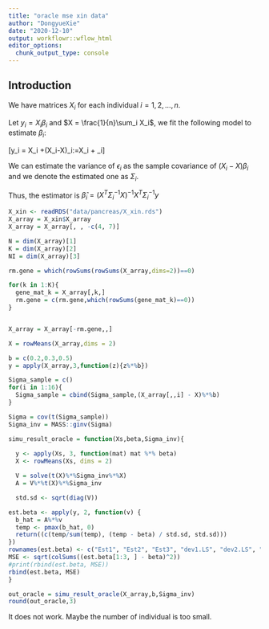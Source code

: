 ```yaml
---
title: "oracle mse xin data"
author: "DongyueXie"
date: "2020-12-10"
output: workflowr::wflow_html
editor_options:
  chunk_output_type: console
---
```


## Introduction

We have matrices $X_i$ for each individual $i = 1,2,...,n$. 

Let $y_i = X_i\beta_i$ and $X = \frac{1}{n}\sum_i X_i$, we fit the following model to estimate $\beta_i$:

\[y_i  =  X\beta_i +(X_i-X)\beta_i:=X\beta_i + \epsilon_i\]

We can estimate the variance of $\epsilon_i$ as the sample covariance of $(X_i-X)\beta_i$ and we denote the estimated one as $\Sigma_i$.

Thus, the estimator is $\hat\beta_i = (X^T\Sigma_i^{-1}X)^{-1}X^T\Sigma_i^{-1}y$



```r
X_xin <- readRDS("data/pancreas/X_xin.rds")
X_array = X_xin$X_array
X_array = X_array[, , -c(4, 7)]

N = dim(X_array)[1]
K = dim(X_array)[2]
NI = dim(X_array)[3]

rm.gene = which(rowSums(rowSums(X_array,dims=2))==0)

for(k in 1:K){
  gene_mat_k = X_array[,k,]
  rm.gene = c(rm.gene,which(rowSums(gene_mat_k)==0))
}


X_array = X_array[-rm.gene,,]

X = rowMeans(X_array,dims = 2)

b = c(0.2,0.3,0.5)
y = apply(X_array,3,function(z){z%*%b})

Sigma_sample = c()
for(i in 1:16){
  Sigma_sample = cbind(Sigma_sample,(X_array[,,i] - X)%*%b)
}

Sigma = cov(t(Sigma_sample))
Sigma_inv = MASS::ginv(Sigma)

simu_result_oracle = function(Xs,beta,Sigma_inv){
  
  y <- apply(Xs, 3, function(mat) mat %*% beta)
  X <- rowMeans(Xs, dims = 2)

  V = solve(t(X)%*%Sigma_inv%*%X)
  A = V%*%t(X)%*%Sigma_inv

  std.sd <- sqrt(diag(V))

est.beta <- apply(y, 2, function(v) {
  b_hat = A%*%v
  temp <- pmax(b_hat, 0)
  return((c(temp/sum(temp), (temp - beta) / std.sd, std.sd)))
})
rownames(est.beta) <- c("Est1", "Est2", "Est3", "dev1.LS", "dev2.LS", "dev3.LS", "sd1.LS", "sd2.LS", "sd3.LS")
MSE <- sqrt(colSums((est.beta[1:3, ] - beta)^2))
#print(rbind(est.beta, MSE))
rbind(est.beta, MSE)
}

out_oracle = simu_result_oracle(X_array,b,Sigma_inv)
round(out_oracle,3)
```

It does not work. Maybe the number of individual is too small. 
